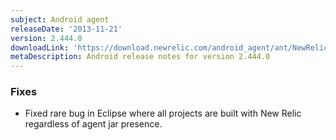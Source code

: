 ```yaml
---
subject: Android agent
releaseDate: '2013-11-21'
version: 2.444.0
downloadLink: 'https://download.newrelic.com/android_agent/ant/NewRelic_Android_Agent_2.444.0.zip'
metaDescription: Android release notes for version 2.444.0
---
```


### Fixes

* Fixed rare bug in Eclipse where all projects are built with New Relic regardless of agent jar presence.
